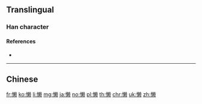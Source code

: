 {{also|懶}}
==Translingual==

===Han character===
{{Han char|rn=61|rad=心|as=13|sn=16|four=|canj=PDLO|ids=⿰忄赖}}

====References====
* {{Han ref|kx=0406.141|hdz=42360.090|uh=61D2|ud=25042}}

----

==Chinese==
{{zh-see|懶}}

[[fr:懒]]
[[ko:懒]]
[[li:懒]]
[[mg:懒]]
[[ja:懒]]
[[no:懒]]
[[pl:懒]]
[[th:懒]]
[[chr:懒]]
[[uk:懒]]
[[zh:懒]]